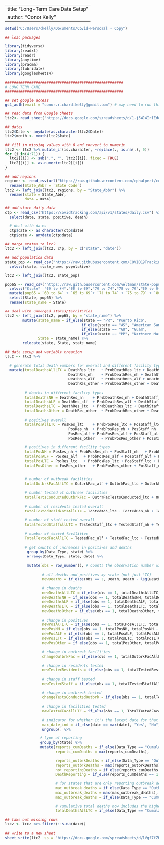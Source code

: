
---
title: "Long-Term Care Data Setup"
author: "Conor Kelly"
---

```{r setup, include=FALSE}

setwd("C:/Users/ckelly/Documents/Covid-Personal - Copy")

## load packages

library(tidyverse)
library(readxl)
library(readr)
library(anytime)
library(pracma)
library(lubridate)
library(googlesheets4)

######################################################
# LONG TERM CARE
######################################################

## set google access
gs4_auth(email = "conor.richard.kelly@gmail.com") # may need to run this directly from the console, not sure why

## read data from Google Sheets
ltc2<- read_sheet("https://docs.google.com/spreadsheets/d/1-j5WJ4IrIEdqg_-BaF9_5mw124SbrMKMgl__gFHKrZY/edit?ts=5ef63635#gid=957451839", sheet = "Publish Data", col_types = "c")

## dates
ltc2$Date <- anydate(as.character(ltc2$Date))
ltc2$month <- month(ltc2$Date)

## fill in missing values with 0 and convert to numeric
ltc2 <- ltc2 %>% mutate_if(is.character, ~replace(., is.na(.), 0))
for (i in(4:71)) {
  ltc2[[i]] <- sub(",", "", ltc2[[i]], fixed = TRUE)
  ltc2[[i]] <- as.numeric(ltc2[[i]])
}

## add regions
regions <- read_csv(url("https://raw.githubusercontent.com/cphalpert/census-regions/master/us%20census%20bureau%20regions%20and%20divisions.csv")) %>%
  rename(State_Abbr = `State Code`)
ltc2 <- left_join(ltc2, regions, by = "State_Abbr") %>%
  rename(state = State_Abbr,
         date = Date)

## add state daily data
ctp <- read_csv("https://covidtracking.com/api/v1/states/daily.csv") %>%
  select(date, state, positive, death)

  # deal with dates
  ctp$date <- as.character(ctp$date)
  ctp$date <- anydate(ctp$date)
  
## merge states to ltc2
ltc2 <- left_join(ltc2, ctp, by = c("state", "date"))

## add population data
state_pop <- read_csv("https://raw.githubusercontent.com/COVID19Tracking/associated-data/master/us_census_data/us_census_2018_population_estimates_states.csv") %>%
  select(state, state_name, population)

ltc2 <- left_join(ltc2, state_pop)

pop65 <- read_csv("https://raw.githubusercontent.com/veltman/state-population-by-age/master/2010.csv") %>%
  select("State", "60 to 64","65 to 69","70 to 74","75 to 79","80 to 84","85+") %>%
  mutate(pop65 = `60 to 64` + `65 to 69`+ `70 to 74` + `75 to 79` + `80 to 84` + `85+`) %>%
  select(State, pop65) %>%
  rename(state_name = State)

## deal with unmerged states/territories
ltc2 <- left_join(ltc2, pop65, by = "state_name") %>%
        mutate(state_name = if_else(state == "PR", "Puerto Rico",
                                   if_else(state == "AS", "American Samoa",
                                   if_else(state == "GU", "Guam",
                                   if_else(state == "MP", "Northern Mariana Islands", state_name)))),
               State = state_name) %>%
        relocate(state, State, state_name)

## data setup and variable creation
ltc2 <- ltc2 %>% 
  
  # generate total death numbers for overall and different facility types
  mutate(totalDeathsAllLTC = DeathRes_ltc	+ ProbDeathRes_ltc + DeathStaff_ltc	+ ProbDeathStaff_ltc + DeathResStaff_ltc	+ ProbDeathResStaff_ltc +
                             DeathRes_nh	+ ProbDeathRes_nh + DeathStaff_nh	+ ProbDeathStaff_nh + DeathResStaff_nh	+ ProbDeathResStaff_nh +
                             DeathRes_alf	+ ProbDeathRes_alf + DeathStaff_alf	+ ProbDeathStaff_alf + DeathResStaff_alf	+ ProbDeathResStaff_alf +
                             DeathRes_other	+ ProbDeathRes_other + DeathStaff_other	+ ProbDeathStaff_other + DeathResStaff_other	+ ProbDeathResStaff_other,
         
         # deaths in different facility types
         totalDeathsNH = DeathRes_nh	+ ProbDeathRes_nh + DeathStaff_nh	+ ProbDeathStaff_nh + DeathResStaff_nh	+ ProbDeathResStaff_nh,
         totalDeathsALF = DeathRes_alf	+ ProbDeathRes_alf + DeathStaff_alf	+ ProbDeathStaff_alf + DeathResStaff_alf	+ ProbDeathResStaff_alf,
         totalDeathsLTC = DeathRes_ltc	+ ProbDeathRes_ltc + DeathStaff_ltc	+ ProbDeathStaff_ltc + DeathResStaff_ltc	+ ProbDeathResStaff_ltc,
         totalDeathsOther = DeathRes_other	+ ProbDeathRes_other + DeathStaff_other	+ ProbDeathStaff_other + DeathResStaff_other	+ ProbDeathResStaff_other,
 
         # positives overall
         totalPosAllLTC = PosRes_ltc	+ ProbPosRes_ltc + PosStaff_ltc	+ ProbPosStaff_ltc + PosResStaff_ltc	+ ProbPosResStaff_ltc +
                             PosRes_nh	+ ProbPosRes_nh + PosStaff_nh	+ ProbPosStaff_nh + PosResStaff_nh	+ ProbPosResStaff_nh +
                             PosRes_alf	+ ProbPosRes_alf + PosStaff_alf	+ ProbPosStaff_alf + PosResStaff_alf	+ ProbPosResStaff_alf +
                             PosRes_other	+ ProbPosRes_other + PosStaff_other	+ ProbPosStaff_other + PosResStaff_other + ProbPosResStaff_other,
         
         # positives in different facility types
         totalPosNH = PosRes_nh	+ ProbPosRes_nh + PosStaff_nh	+ ProbPosStaff_nh + PosResStaff_nh	+ ProbPosResStaff_nh,
         totalPosALF = PosRes_alf	+ ProbPosRes_alf + PosStaff_alf	+ ProbPosStaff_alf + PosResStaff_alf	+ ProbPosResStaff_alf,
         totalPosLTC = PosRes_ltc	+ ProbPosRes_ltc + PosStaff_ltc	+ ProbPosStaff_ltc + PosResStaff_ltc	+ ProbPosResStaff_ltc,
         totalPosOther = PosRes_other	+ ProbPosRes_other + PosStaff_other	+ ProbPosStaff_other + PosResStaff_other	+ ProbPosResStaff_other,
         
         
         # number of outbreak facilities
         totalOutbrkFacAllLTC = OutbrkFac_alf + OutbrkFac_ltc + OutbrkFac_nh + OutbrkFac_other,
         
         # number tested at outbreak facilities
         totalTestsConductedOutbrkFac = OutrkFacTestsConducted_ltc + OutrkFacTestsConducted_alf + OutrkFacTestsConducted_nh + OutrkFacTestsConducted_other,
         
         # number of residents tested overall
         totalTestedResidentsAllLTC = TestedRes_ltc + TestedRes_nh + TestedRes_alf + TestedRes_other,
         
         # number of staff rested overall
         totalTestedStaffAllLTC = TestedStaff_ltc + TestedStaff_nh + TestedStaff_alf + TestedStaff_other,
         
         # number of tested facilities
         TotalTestedFacAllLTC = TestedFac_alf + TestedFac_ltc + TestedFac_nh + TestedFac_other) %>%
         
         # get counts of increases in positives and deaths
          group_by(Data_Type, state) %>%
          arrange(Data_Type, state, date) %>%
  
          mutate(obs = row_number(), # counts the observation number within each group, can't lag the first observation
                 
                 # all deaths and positives by state (not just LTC)
                 newDeaths = if_else(obs == 1, Death, Death - lag(Death)),
                 
                 # change in deaths
                 newDeathsAllLTC = if_else(obs == 1, totalDeathsAllLTC, totalDeathsAllLTC - lag(totalDeathsAllLTC)),
                 newDeathsNH = if_else(obs == 1, totalDeathsNH, totalDeathsNH - lag(totalDeathsNH)),
                 newDeathsALF = if_else(obs == 1, totalDeathsALF, totalDeathsALF - lag(totalDeathsALF)),
                 newDeathsLTC = if_else(obs == 1, totalDeathsLTC, totalDeathsLTC - lag(totalDeathsLTC)),
                 newDeathsOther = if_else(obs == 1, totalDeathsOther, totalDeathsOther - lag(totalDeathsOther)),
                 
                 # change in positives                          
                 newPosAllLTC = if_else(obs == 1, totalPosAllLTC, totalPosAllLTC - lag(totalPosAllLTC)),
                 newPosNH = if_else(obs == 1, totalPosNH, totalPosNH - lag(totalPosNH)),
                 newPosALF = if_else(obs == 1, totalPosALF, totalPosALF - lag(totalPosALF)),
                 newPosLTC = if_else(obs == 1, totalPosLTC, totalPosLTC - lag(totalPosLTC)),
                 newPosOther = if_else(obs == 1, totalPosOther, totalPosOther - lag(totalPosOther)),
                 
                 # change in outbreak facilities
                 changeOutbrkFac = if_else(obs == 1, totalOutbrkFacAllLTC, totalOutbrkFacAllLTC - lag(totalOutbrkFacAllLTC)),
                 
                 # change in residents tested
                 newTestedResidents = if_else(obs == 1, totalTestedResidentsAllLTC, totalTestedResidentsAllLTC - lag(totalTestedResidentsAllLTC)),
                 
                 # change in staff tested
                 newTestedStaff = if_else(obs == 1, totalTestedStaffAllLTC, totalTestedStaffAllLTC - lag(totalTestedStaffAllLTC)),
                 
                 # change in outbreak tested
                 changeTestsConductedOutbrk = if_else(obs == 1, totalTestsConductedOutbrkFac, totalTestsConductedOutbrkFac - lag(totalTestsConductedOutbrkFac)),
                 
                 # change in facilities tested
                 newTestedFacAllLTC = if_else(obs == 1, TotalTestedFacAllLTC, TotalTestedFacAllLTC - lag(TotalTestedFacAllLTC)),
                 
                 # indicator for whether it's the latest date for that state
                 max_date_ind = if_else(date == max(date), "Yes", "No")) %>%
                 ungroup() %>%  

                # type of reporting
                group_by(State) %>%
                mutate(reports_cumDeaths = if_else(Data_Type == "Cumulative" & totalDeathsAllLTC >= 1, 1,0),
                       reports_cumDeaths = max(reports_cumDeaths),
                       
                       reports_outbrkDeaths = if_else(Data_Type == "Outbreak" & totalDeathsAllLTC >= 1 & reports_cumDeaths != 1, 1,0),
                       reports_outbrkDeaths = max(reports_outbrkDeaths),
                       not_reportingDeaths = if_else(reports_cumDeaths != 1 & reports_outbrkDeaths != 1, 1, 0),
                       DeathReporting = if_else(reports_cumDeaths == 1, "Cumulative", if_else(reports_outbrkDeaths == 1, "Outbreak", "Not Reporting Deaths")),
                       
                       # for states that are only reporting outbreak deaths
                       max_outbreak_deaths = if_else(Data_Type == "Outbreak", max(totalDeathsAllLTC),0),
                       max_outbreak_deaths = max(max_outbreak_deaths),
                       max_outbreak_deaths = if_else(Data_Type == "Cumulative" & totalDeathsAllLTC >= 1, 0, max_outbreak_deaths),
                       
                       # cumulative total deaths now includes the highest number of outbreak deaths listed if necessary (will need caveat)
                       totalDeathsAllLTC = if_else(Data_Type == "Cumulative", totalDeathsAllLTC + max_outbreak_deaths, totalDeathsAllLTC))

## take out missing rows
ltc2 <- ltc2 %>% filter(!is.na(date)) 
                        
## write to a new sheet
sheet_write(ltc2, ss = "https://docs.google.com/spreadsheets/d/1Vgf7fZKPIdgSYFbTv-CoXknfEsGaPSjteqP2b1b9cW8/edit#gid=0", sheet = "LTC2")

```
